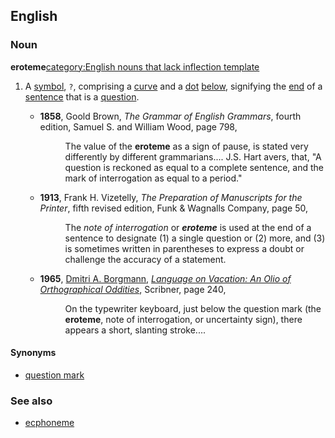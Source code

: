 ==English==
===Noun===
'''eroteme'''[[category:English nouns that lack inflection template]]
#{{obsolete}} A [[symbol]], <code>?</code>, comprising a [[curve]] and a [[dot]] [[below]], signifying the [[end]] of a [[sentence]] that is a [[question]].
#*'''1858''', Goold Brown, ''The Grammar of English Grammars'', fourth edition, Samuel S. and William Wood, page 798,
#*:The value of the '''eroteme''' as a sign of pause,<!--sic comma--> is stated very differently by different grammarians.... J.S. Hart avers, that,<!--sic commas--> "A question is reckoned as equal to a complete sentence, and the mark of interrogation as equal to a period."
#*'''1913''', Frank H. Vizetelly, ''The Preparation of Manuscripts for the Printer'', fifth revised edition, Funk & Wagnalls Company, page 50,
#*:The ''note of interrogation'' or '''''eroteme''''' is used at the end of a sentence to designate (1) a single question or (2) more, and (3) is sometimes written in parentheses to express a doubt or challenge the accuracy of a statement.
#*'''1965''', [[w:Dmitri Borgmann|Dmitri A. Borgmann]], ''[[w:Language on Vacation: An Olio of Orthographical Oddities|Language on Vacation: An Olio of Orthographical Oddities]]'', Scribner, page 240,
#*:On the typewriter keyboard, just below the question mark (the '''eroteme''', note of interrogation, or uncertainty sign), there appears a short, slanting stroke....

====Synonyms====
*[[question mark]]
===See also===
*[[ecphoneme]]